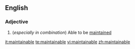 ==English==

===Adjective===
{{en-adj}}

#(''especially in combination'') Able to be [[maintain]]ed

[[it:maintainable]]
[[te:maintainable]]
[[vi:maintainable]]
[[zh:maintainable]]